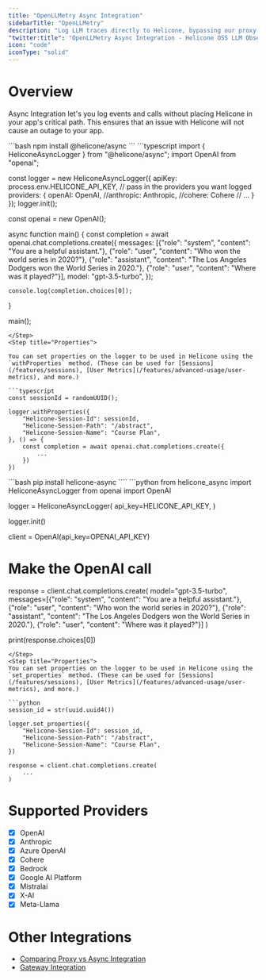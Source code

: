 ```yaml
---
title: "OpenLLMetry Async Integration"
sidebarTitle: "OpenLLMetry"
description: "Log LLM traces directly to Helicone, bypassing our proxy, with OpenLLMetry. Supports OpenAI, Anthropic, Azure OpenAI, Cohere, Bedrock, Google AI Platform, and more."
"twitter:title": "OpenLLMetry Async Integration - Helicone OSS LLM Observability"
icon: "code"
iconType: "solid"
---
```


# Overview

Async Integration let's you log events and calls without placing Helicone in your app's critical
path. This ensures that an issue with Helicone will not cause an outage to your app.

<Tabs>
  <Tab title="Node.js">
  <Steps>
  <Step title="Install Helicone Async">
  ```bash
  npm install @helicone/async
  ```
  </Step>
  <Step title="Initialize Logger">
  ```typescript
import { HeliconeAsyncLogger } from "@helicone/async";
import OpenAI from "openai";

const logger = new HeliconeAsyncLogger({
    apiKey: process.env.HELICONE_API_KEY,
    // pass in the providers you want logged
    providers: {
      openAI: OpenAI,
      //anthropic: Anthropic,
      //cohere: Cohere
      // ...
    }
});
logger.init();

const openai = new OpenAI();

async function main() {
    const completion = await openai.chat.completions.create({
      messages: [{"role": "system", "content": "You are a helpful assistant."},
        {"role": "user", "content": "Who won the world series in 2020?"},
        {"role": "assistant", "content": "The Los Angeles Dodgers won the World Series in 2020."},
        {"role": "user", "content": "Where was it played?"}],
      model: "gpt-3.5-turbo",
    });

    console.log(completion.choices[0]);
}

main();
```
</Step>
<Step title="Properties">

You can set properties on the logger to be used in Helicone using the `withProperties` method. (These can be used for [Sessions](/features/sessions), [User Metrics](/features/advanced-usage/user-metrics), and more.)

```typescript
const sessionId = randomUUID();

logger.withProperties({
    "Helicone-Session-Id": sessionId,
    "Helicone-Session-Path": "/abstract",
    "Helicone-Session-Name": "Course Plan",
}, () => {
    const completion = await openai.chat.completions.create({
        ...
    })
})
```
</Step>
</Steps>

</Tab>
  <Tab title="Python">
  <Steps>
  <Step title="Install Helicone Async">
  ```bash
  pip install helicone-async
````

  </Step>
  <Step title="Initialize Logger">
  ```python
from helicone_async import HeliconeAsyncLogger
from openai import OpenAI

logger = HeliconeAsyncLogger(
    api_key=HELICONE_API_KEY,
)

logger.init()

client = OpenAI(api_key=OPENAI_API_KEY)

# Make the OpenAI call

response = client.chat.completions.create(
    model="gpt-3.5-turbo",
    messages=[{"role": "system", "content": "You are a helpful assistant."},
      {"role": "user", "content": "Who won the world series in 2020?"},
      {"role": "assistant",
      "content": "The Los Angeles Dodgers won the World Series in 2020."},
      {"role": "user", "content": "Where was it played?"}]
)

print(response.choices[0])

```
</Step>
<Step title="Properties">
You can set properties on the logger to be used in Helicone using the `set_properties` method. (These can be used for [Sessions](/features/sessions), [User Metrics](/features/advanced-usage/user-metrics), and more.)

```python
session_id = str(uuid.uuid4())

logger.set_properties({
    "Helicone-Session-Id": session_id,
    "Helicone-Session-Path": "/abstract",
    "Helicone-Session-Name": "Course Plan",
})

response = client.chat.completions.create(
    ...
)
```
</Step>
</Steps>
</Tab>

</Tabs>

# Supported Providers

- [x] OpenAI
- [x] Anthropic
- [x] Azure OpenAI
- [x] Cohere
- [x] Bedrock
- [x] Google AI Platform
- [x] Mistralai
- [x] X-AI
- [x] Meta-Llama

# Other Integrations

- [Comparing Proxy vs Async Integration](/references/proxy-vs-async)
- [Gateway Integration](/getting-started/integration-method/gateway)
```
